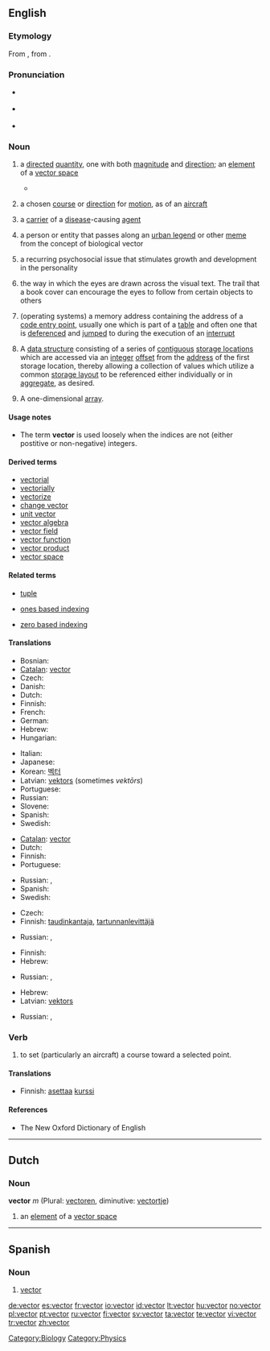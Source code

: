 {{was wotd|2006|June|3}}
==English==
{{wikipedia}}

===Etymology===
From {{etyl|la}} {{term|vector||carrier|lang=la}}, from {{term|vehere||to carry|lang=la}}.

===Pronunciation===
* {{a|UK}} {{IPA|/ˈvɛktə/}}
* {{a|US}} {{IPA|/ˈvɛktɚ/}}
* {{audio|en-us-vector.ogg|Audio (US)}}

===Noun===
{{en-noun}}

# {{mathematics}} a [[directed]] [[quantity]], one with both [[magnitude]] and [[direction]]; an [[element]] of a [[vector space]]
#* {{quote-book|passage=As examples of '''vector''' quantities may be mentioned the distance between any two given points, a velocity, a force, an acceleration, angular velocity, intensity of magnetization flux of heat.|title=[[S:The New Student's Reference Work/Vector|The New Student's Reference Work]]|year=1914}}
# {{context|aviation}} a chosen [[course]] or [[direction]] for [[motion]], as of an [[aircraft]]
# {{epidemiology}} a [[carrier]] of a [[disease]]-causing [[agent]]
# {{sociology}} a person or entity that passes along an [[urban legend]] or other [[meme]] from the concept of biological vector
# {{rfd-sense|not in 2 psych dictionaries in this sense, incl APA}} {{psychology}} a recurring psychosocial issue that stimulates growth and development in the personality
# the way in which the eyes are drawn across the visual text. The trail that a book cover can encourage the eyes to follow from certain objects to others
# {{computing}} (operating systems) a memory address containing the address of a [[code entry point]], usually one which is part of a [[table]] and often one that is [[dereference|deferenced]] and [[jump|jumped]] to during the execution of an [[interrupt]]
# {{programming}} A [[data structure]] consisting of a series of [[contiguous]] [[storage location|storage locations]] which are accessed via an [[integer]] [[offset]] from the [[address]] of the first storage location, thereby allowing a collection of values which utilize a common [[storage layout]] to be referenced either individually or in [[aggregate]], as desired.
# {{programming}} A one-dimensional [[array]].

====Usage notes====
* {{programming}} The term '''vector''' is used loosely when the indices are not (either postitive or non-negative) integers.

====Derived terms====
* [[vectorial]]
* [[vectorially]]
* [[vectorize]]
* [[change vector]]
* [[unit vector]]
* [[vector algebra]]
* [[vector field]]
* [[vector function]]
* [[vector product]]
* [[vector space]]

====Related terms====
* [[tuple]]
* {{computing}} [[ones based indexing]]
* {{computing}} [[zero based indexing]]

====Translations====
{{trans-top|directed quantity (1)}}
* Bosnian: {{t-|bs|Vektor|m}}
* [[Catalan]]: [[#Catalan|vector]] {{m}}
* Czech: {{t-|cs|vektor|m}}
* Danish: {{t-|da|vektor|c}}
* Dutch: {{t-|nl|vector|m}}
* Finnish: {{t+|fi|vektori}}
* French: {{t+|fr|vecteur|m}}
* German: {{t+|de|Vektor|m}}
* Hebrew: {{he-translation|וקטור|vektór}} {{m}}
* Hungarian: {{t+|hu|vektor}}
{{trans-mid}}
* Italian: {{t+|it|vettore|m}}
* Japanese: {{t+|ja|ベクトル|sc=Jpan}}
* Korean: [[벡터]]
* Latvian: [[vektors]] (sometimes ''vektōrs'') {{m}}
* Portuguese: {{t+|pt|vector|m}}
* Russian: {{t+|ru|вектор|m|tr=v'éktor|sc=Cyrl}}
* Slovene: {{t+|sl|vektor|m}}
* Spanish: {{t+|es|vector|m}}
* Swedish: {{t+|sv|vektor|c}}
{{trans-bottom}}

{{trans-top|chosen course or direction for motion (2)}}
* [[Catalan]]: [[vector]] {{m}}
* Dutch: {{t+|nl|koers|f}}
* Finnish: {{t+|fi|kurssi}}
* Portuguese: {{t+|pt|vector|m}}
{{trans-mid}}
* Russian: {{t+|ru|курс|m|tr=kurs|sc=Cyrl}}, {{t|ru|направление|n|tr=napravl'énije|sc=Cyrl}}
* Spanish: {{t+|es|vector|m}}
* Swedish: {{t+|sv|vektor|c}}
{{trans-bottom}}

{{trans-top|carrier of a disease-causing agent (3)}}
* Czech: {{t|cs|přenašeč|m}}
* Finnish: [[taudinkantaja]], [[tartunnanlevittäjä]]
{{trans-mid}}
* Russian: {{t|ru|переносчик|m|tr=p'er'enósčik|sc=Cyrl}}, {{t|ru|носитель|m|tr=nósít'el'|sc=Cyrl}}
{{trans-bottom}}

{{trans-top|person or entity that passes along an urban legend or other meme (4)}}
{{trans-mid}}
{{trans-bottom}}

{{trans-top|way in which the eyes are drawn across the visual text}}
{{trans-mid}}
{{trans-bottom}}

{{trans-top|memory address containing the address of a code entry point}}
{{trans-mid}}
{{trans-bottom}}

{{trans-top|data structure consisting of a series of contiguous storage locations which are accessed via an integer offset}}
* Finnish: {{t+|fi|vektori}}
* Hebrew: {{he-translation|וקטור|vektór}} {{m}}
{{trans-mid}}
* Russian: {{t+|ru|вектор|m|tr=v'éktor|sc=Cyrl}}, {{t|ru|массив|m|tr=massív|sc=Cyrl}}
{{trans-bottom}}

{{trans-top|one-dimensional array}}
* Hebrew: {{he-translation|וקטור|vektór}} {{m}}
* Latvian: [[vektors]] {{m}}
{{trans-mid}}
* Russian: {{t+|ru|вектор|m|tr=v'éktor|sc=Cyrl}}, {{t|ru|массив|m|tr=massív|sc=Cyrl}}
{{trans-bottom}}

===Verb===
{{en-verb}}

# to set (particularly an aircraft) a course toward a selected point.

====Translations====
{{trans-top|to set (particularly an aircraft) a course toward a selected point}}
* Finnish: [[asettaa]] [[kurssi]]
{{trans-mid}}
{{trans-bottom}}

====References====
* The New Oxford Dictionary of English

----

==Dutch==

===Noun===
'''vector''' ''m'' (Plural: [[vectoren]], diminutive: [[vectortje]])

# {{mathematics|lang=nl}} an [[element]] of a [[vector space]]

<!--definitions in this area need to be added yet-->

[[Category:Biology]]
[[Category:Physics]]

----

==Spanish==

===Noun===
{{es-noun-m|pl=vectores}}

# [[#English|vector]]

[[de:vector]]
[[es:vector]]
[[fr:vector]]
[[io:vector]]
[[id:vector]]
[[lt:vector]]
[[hu:vector]]
[[no:vector]]
[[pl:vector]]
[[pt:vector]]
[[ru:vector]]
[[fi:vector]]
[[sv:vector]]
[[ta:vector]]
[[te:vector]]
[[vi:vector]]
[[tr:vector]]
[[zh:vector]]